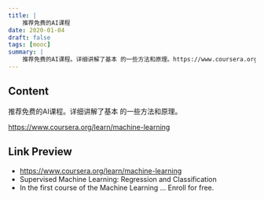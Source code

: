 ```yaml
---
title: |
    推荐免费的AI课程
date: 2020-01-04
draft: false
tags: [mooc]
summary: |
    推荐免费的AI课程。详细讲解了基本 的一些方法和原理。https://www.coursera.org/learn/machine-learning
---
```


## Content

推荐免费的AI课程。详细讲解了基本 的一些方法和原理。

https://www.coursera.org/learn/machine-learning

## Link Preview

- https://www.coursera.org/learn/machine-learning
- Supervised Machine Learning: Regression and Classification
- In the first course of the Machine Learning ... Enroll for free.
